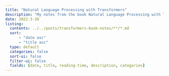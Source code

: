 ```yaml
---
title: "Natural Language Processing with Transformers"
description: "My notes from the book Natural Language Processing with Transformers: Building Language Applications with Hugging Face by Lewis Tunstall, Leandro von Werra, and Thomas Wolf."
date: 2022-3-30
listing:
  contents: ../../posts/transformers-book-notes/**/*.md
  sort: 
      - "date asc"
      - "title asc"
  type: default
  categories: false
  sort-ui: false
  filter-ui: false
  fields: [date, title, reading-time, description, categories]
---
```

